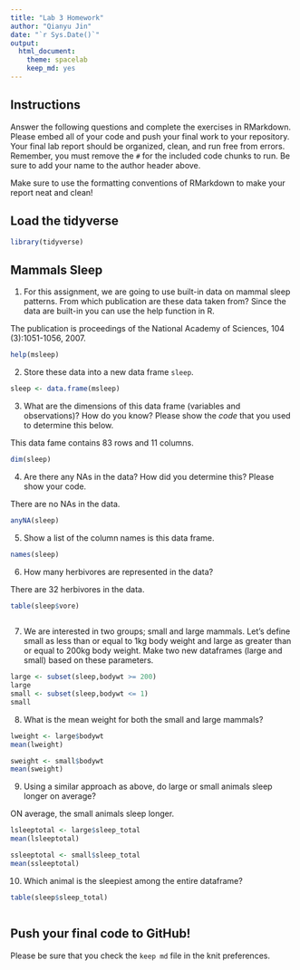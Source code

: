 ```yaml
---
title: "Lab 3 Homework"
author: "Qianyu Jin"
date: "`r Sys.Date()`"
output:
  html_document: 
    theme: spacelab
    keep_md: yes
---
```


## Instructions
Answer the following questions and complete the exercises in RMarkdown. Please embed all of your code and push your final work to your repository. Your final lab report should be organized, clean, and run free from errors. Remember, you must remove the `#` for the included code chunks to run. Be sure to add your name to the author header above.  

Make sure to use the formatting conventions of RMarkdown to make your report neat and clean!  

## Load the tidyverse
```r
library(tidyverse)
```

## Mammals Sleep
1. For this assignment, we are going to use built-in data on mammal sleep patterns. From which publication are these data taken from? Since the data are built-in you can use the help function in R.

The publication is proceedings of the National Academy of Sciences, 104 (3):1051-1056, 2007.
```r
help(msleep)
```

2. Store these data into a new data frame `sleep`.
```r
sleep <- data.frame(msleep)
```

3. What are the dimensions of this data frame (variables and observations)? How do you know? Please show the *code* that you used to determine this below.  

This data fame contains 83 rows and 11 columns.
```r
dim(sleep)
```

4. Are there any NAs in the data? How did you determine this? Please show your code. 

There are no NAs in the data.
```r
anyNA(sleep)
```

5. Show a list of the column names is this data frame.
```r
names(sleep)
```

6. How many herbivores are represented in the data?  

There are 32 herbivores in the data.
```r
table(sleep$vore)
 
```

7. We are interested in two groups; small and large mammals. Let's define small as less than or equal to 1kg body weight and large as greater than or equal to 200kg body weight. Make two new dataframes (large and small) based on these parameters.
```r
large <- subset(sleep,bodywt >= 200)
large
small <- subset(sleep,bodywt <= 1)
small
```

8. What is the mean weight for both the small and large mammals?
```r
lweight <- large$bodywt
mean(lweight)
```

```r
sweight <- small$bodywt
mean(sweight)
```

9. Using a similar approach as above, do large or small animals sleep longer on average?  

ON average, the small animals sleep longer.
```r
lsleeptotal <- large$sleep_total
mean(lsleeptotal)
```

```r
ssleeptotal <- small$sleep_total
mean(ssleeptotal)
```

10. Which animal is the sleepiest among the entire dataframe?
```r
table(sleep$sleep_total)

```

```r

```

## Push your final code to GitHub!
Please be sure that you check the `keep md` file in the knit preferences.   